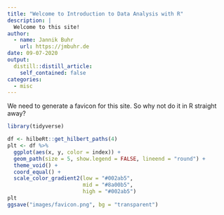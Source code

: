 ```yaml
---
title: "Welcome to Introduction to Data Analysis with R"
description: |
  Welcome to this site!
author:
  - name: Jannik Buhr 
    url: https://jmbuhr.de
date: 09-07-2020
output:
  distill::distill_article:
    self_contained: false
categories:
  - misc
---
```


We need to generate a favicon for this site.
So why not do it in R straight away?


```r
library(tidyverse)

df <- hilbeRt::get_hilbert_paths(4)
plt <- df %>%
  ggplot(aes(x, y, color = index)) +
  geom_path(size = 5, show.legend = FALSE, lineend = "round") +
  theme_void() +
  coord_equal() +
  scale_color_gradient2(low = "#002ab5",
                        mid = "#8a00b5",
                        high = "#002ab5")
plt
ggsave("images/favicon.png", bg = "transparent")
```
